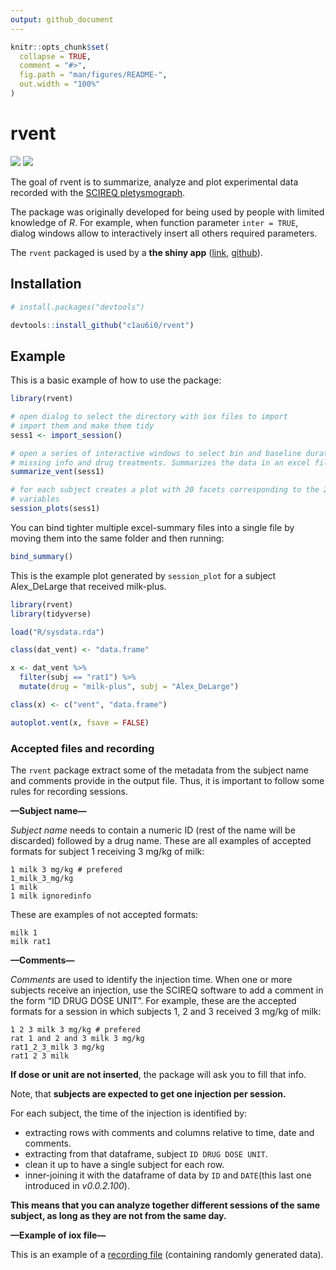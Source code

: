 ```yaml
---
output: github_document
---
```


<!-- README.md is generated from README.Rmd. Please edit that file -->

```r
knitr::opts_chunk$set(
  collapse = TRUE,
  comment = "#>",
  fig.path = "man/figures/README-",
  out.width = "100%"
)
```

# rvent

<!-- badges: start -->
[![](https://img.shields.io/badge/devel%20version-0.2.1.2000-blue.svg)](https://github.com/https://github.com/c1au6i0/rvent)
[![](https://img.shields.io/github/last-commit/c1au6i0/rvent.svg)](https://github.com/c1au6i0/rvent/commits/master)
<!-- badges: end -->


The goal of rvent is to summarize, analyze and plot experimental data recorded with the [SCIREQ pletysmograph](https://www.scireq.com/).

The package was originally developed for being used by people with limited knowledge of *R*. For example, when function parameter  `inter = TRUE`, dialog windows allow to interactively insert all others required parameters.

The `rvent` packaged is used by a **the shiny app** ([link](https://rden.shinyapps.io/rvent_app/), [github](https://github.com/c1au6i0/rvent_app)).

## Installation

``` r
# install.packages("devtools")

devtools::install_github("c1au6i0/rvent")
```
## Example

This is a basic example of  how to use the  package:

```r
library(rvent)

# open dialog to select the directory with iox files to import
# import them and make them tidy
sess1 <- import_session() 

# open a series of interactive windows to select bin and baseline duration,
# missing info and drug treatments. Summarizes the data in an excel file
summarize_vent(sess1)

# for each subject creates a plot with 20 facets corresponding to the 20 recorded
# variables
session_plots(sess1)
```

You can bind tighter multiple excel-summary files into a single file by moving them into the same folder and then running:

```r
bind_summary()
```


This is the example plot generated by `session_plot` for a subject Alex_DeLarge that received milk-plus.

```r
library(rvent)
library(tidyverse)

load("R/sysdata.rda")

class(dat_vent) <- "data.frame"

x <- dat_vent %>% 
  filter(subj == "rat1") %>% 
  mutate(drug = "milk-plus", subj = "Alex_DeLarge") 

class(x) <- c("vent", "data.frame")

autoplot.vent(x, fsave = FALSE)
```

### Accepted files and recording

The `rvent` package extract some of the metadata from the subject name and comments provide in the output file. Thus, it is important to follow some rules for recording sessions.

**---Subject name---**

*Subject name* needs to contain a numeric ID (rest of the name will be discarded) followed by a drug name. 
These are all examples of accepted formats for subject 1 receiving 3 mg/kg of milk:
```
1 milk 3 mg/kg # prefered
1_milk_3_mg/kg
1 milk
1 milk ignoredinfo
```
These are examples of not accepted formats:
```
milk 1
milk rat1
```

**---Comments---**

*Comments* are used to identify the injection time. 
When one or more subjects receive an injection, use the SCIREQ software to add a comment in the form "ID DRUG DOSE UNIT".
For example, these are the accepted formats for a session in which subjects 1, 2 and 3 received 3 mg/kg of milk:
```
1 2 3 milk 3 mg/kg # prefered
rat 1 and 2 and 3 milk 3 mg/kg
rat1_2_3_milk 3 mg/kg
rat1 2 3 milk
```
**If dose or unit are not inserted**, the package will ask you to fill that info.

Note, that **subjects are expected to get one injection per session.**

For each subject, the time of the injection is identified by:

* extracting  rows with comments and  columns relative to time, date and comments.
* extracting from that dataframe, subject `ID DRUG DOSE UNIT`.
* clean it up to have a single subject for each row.
* inner-joining it with the dataframe of data by `ID` and `DATE`(this last one introduced in *v0.0.2.100*).

**This means that you can analyze together different sessions of the same subject, as long as they are not from  the same day.**

**---Example of iox file---**

This is an example of a [recording file](https://1drv.ms/t/s!Am3aUTxhPMS8iM43UVMJXhO4mNCecw?e=b9gszt) (containing randomly generated data).




